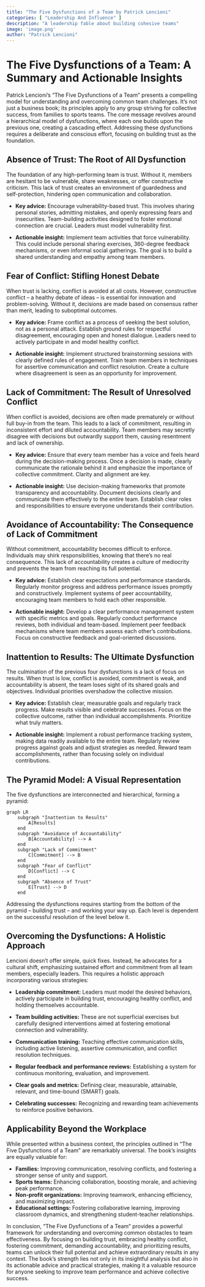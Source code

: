```yaml
---
title: "The Five Dysfunctions of a Team by Patrick Lencioni"
categories: [ "Leadership And Influence" ]
description: "A leadership fable about building cohesive teams"
image: 'image.png'
author: "Patrick Lencioni"
---
```

# The Five Dysfunctions of a Team: A Summary and Actionable Insights

Patrick Lencioni's "The Five Dysfunctions of a Team" presents a compelling model for understanding and overcoming common team challenges.  It's not just a business book; its principles apply to any group striving for collective success, from families to sports teams.  The core message revolves around a hierarchical model of dysfunctions, where each one builds upon the previous one, creating a cascading effect.  Addressing these dysfunctions requires a deliberate and conscious effort, focusing on building trust as the foundation.


## Absence of Trust: The Root of All Dysfunction

The foundation of any high-performing team is trust.  Without it, members are hesitant to be vulnerable, share weaknesses, or offer constructive criticism.  This lack of trust creates an environment of guardedness and self-protection, hindering open communication and collaboration.

* **Key advice:**  Encourage vulnerability-based trust.  This involves sharing personal stories, admitting mistakes, and openly expressing fears and insecurities.  Team-building activities designed to foster emotional connection are crucial.  Leaders must model vulnerability first.

* **Actionable insight:** Implement team activities that force vulnerability. This could include personal sharing exercises, 360-degree feedback mechanisms, or even informal social gatherings. The goal is to build a shared understanding and empathy among team members.


## Fear of Conflict: Stifling Honest Debate

When trust is lacking, conflict is avoided at all costs.  However, constructive conflict – a healthy debate of ideas – is essential for innovation and problem-solving.  Without it, decisions are made based on consensus rather than merit, leading to suboptimal outcomes.

* **Key advice:** Frame conflict as a process of seeking the best solution, not as a personal attack.  Establish ground rules for respectful disagreement, encouraging open and honest dialogue.  Leaders need to actively participate in and model healthy conflict.

* **Actionable insight:**  Implement structured brainstorming sessions with clearly defined rules of engagement.  Train team members in techniques for assertive communication and conflict resolution. Create a culture where disagreement is seen as an opportunity for improvement.


## Lack of Commitment: The Result of Unresolved Conflict

When conflict is avoided, decisions are often made prematurely or without full buy-in from the team. This leads to a lack of commitment, resulting in inconsistent effort and diluted accountability.  Team members may secretly disagree with decisions but outwardly support them, causing resentment and lack of ownership.

* **Key advice:**  Ensure that every team member has a voice and feels heard during the decision-making process.   Once a decision is made, clearly communicate the rationale behind it and emphasize the importance of collective commitment.  Clarity and alignment are key.

* **Actionable insight:**  Use decision-making frameworks that promote transparency and accountability. Document decisions clearly and communicate them effectively to the entire team.  Establish clear roles and responsibilities to ensure everyone understands their contribution.


## Avoidance of Accountability: The Consequence of Lack of Commitment

Without commitment, accountability becomes difficult to enforce.  Individuals may shirk responsibilities, knowing that there's no real consequence.  This lack of accountability creates a culture of mediocrity and prevents the team from reaching its full potential.

* **Key advice:** Establish clear expectations and performance standards.  Regularly monitor progress and address performance issues promptly and constructively.  Implement systems of peer accountability, encouraging team members to hold each other responsible.

* **Actionable insight:**  Develop a clear performance management system with specific metrics and goals. Regularly conduct performance reviews, both individual and team-based.  Implement peer feedback mechanisms where team members assess each other's contributions.  Focus on constructive feedback and goal-oriented discussions.


## Inattention to Results: The Ultimate Dysfunction

The culmination of the previous four dysfunctions is a lack of focus on results.  When trust is low, conflict is avoided, commitment is weak, and accountability is absent, the team loses sight of its shared goals and objectives.  Individual priorities overshadow the collective mission.


* **Key advice:**  Establish clear, measurable goals and regularly track progress.  Make results visible and celebrate successes.  Focus on the collective outcome, rather than individual accomplishments.  Prioritize what truly matters.

* **Actionable insight:** Implement a robust performance tracking system, making data readily available to the entire team.  Regularly review progress against goals and adjust strategies as needed.  Reward team accomplishments, rather than focusing solely on individual contributions.



## The Pyramid Model: A Visual Representation

The five dysfunctions are interconnected and hierarchical, forming a pyramid:

```mermaid
graph LR
    subgraph "Inattention to Results"
        A[Results]
    end
    subgraph "Avoidance of Accountability"
        B[Accountability] --> A
    end
    subgraph "Lack of Commitment"
        C[Commitment] --> B
    end
    subgraph "Fear of Conflict"
        D[Conflict] --> C
    end
    subgraph "Absence of Trust"
        E[Trust] --> D
    end
```

Addressing the dysfunctions requires starting from the bottom of the pyramid – building trust – and working your way up.  Each level is dependent on the successful resolution of the level below it.

##  Overcoming the Dysfunctions: A Holistic Approach

Lencioni doesn't offer simple, quick fixes.  Instead, he advocates for a cultural shift, emphasizing sustained effort and commitment from all team members, especially leaders.  This requires a holistic approach incorporating various strategies:


* **Leadership commitment:** Leaders must model the desired behaviors, actively participate in building trust, encouraging healthy conflict, and holding themselves accountable.

* **Team building activities:** These are not superficial exercises but carefully designed interventions aimed at fostering emotional connection and vulnerability.

* **Communication training:** Teaching effective communication skills, including active listening, assertive communication, and conflict resolution techniques.

* **Regular feedback and performance reviews:** Establishing a system for continuous monitoring, evaluation, and improvement.

* **Clear goals and metrics:** Defining clear, measurable, attainable, relevant, and time-bound (SMART) goals.

* **Celebrating successes:** Recognizing and rewarding team achievements to reinforce positive behaviors.


## Applicability Beyond the Workplace

While presented within a business context, the principles outlined in "The Five Dysfunctions of a Team" are remarkably universal.  The book's insights are equally valuable for:

* **Families:** Improving communication, resolving conflicts, and fostering a stronger sense of unity and support.
* **Sports teams:** Enhancing collaboration, boosting morale, and achieving peak performance.
* **Non-profit organizations:** Improving teamwork, enhancing efficiency, and maximizing impact.
* **Educational settings:** Fostering collaborative learning, improving classroom dynamics, and strengthening student-teacher relationships.


In conclusion, "The Five Dysfunctions of a Team" provides a powerful framework for understanding and overcoming common obstacles to team effectiveness.  By focusing on building trust, embracing healthy conflict, fostering commitment, demanding accountability, and prioritizing results, teams can unlock their full potential and achieve extraordinary results in any context.  The book's strength lies not only in its insightful analysis but also in its actionable advice and practical strategies, making it a valuable resource for anyone seeking to improve team performance and achieve collective success.


